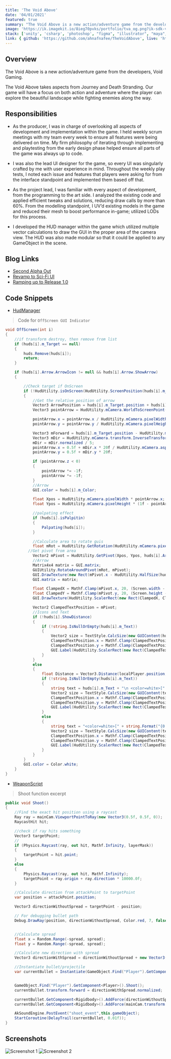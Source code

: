 ```yaml
---
title: 'The Void Above'
date: '04/01/2021'
featured: true
summary: "The Void Above is a new action/adventure game from the developers, Void Gaming."
image: 'https://ik.imagekit.io/8ieg70pvks/portfolio/tva_og.png?ik-sdk-version=javascript-1.4.3&updatedAt=1670987674672'
stack: ['unity', 'csharp', 'photoshop', "figma", "illustrator", "maya", "perforce"]
link: { github: 'https://github.com/ahnafnafee/TheVoidAbove', live: 'https://ahnafnafee.itch.io/thevoidabove' }
---
```


## Overview

The Void Above is a new action/adventure game from the developers, Void Gaming.

The Void Above takes aspects from Journey and Death Stranding. Our game will have a focus on both action and adventure
 where the player can explore the beautiful landscape while fighting enemies along the way.


## Responsibilities

- As the producer, I was in charge of overlooking all aspects of development and implementation within the game.
I held weekly scrum meetings with my team every week to ensure all features were being delivered on time.
My firm philosophy of iterating through implementing and playtesting from the early design phase helped
ensure all parts of the game was always up to code.

- I was also the lead UI designer for the game, so every UI was singularly crafted by me with user experience
in mind. Throughout the weekly play tests, I noted each issue and features that players were asking for from
the interface standpoint and implemented them based off that.

- As the project lead, I was familiar with every aspect of development, from the programming to the art side.
I analyzed the existing code and applied efficient tweaks and solutions, reducing draw calls by more than 60%.
From the modelling standpoint, I UV’d existing models in the game and reduced their mesh to boost performance
in-game; utilized LODs for this process.

- I developed the HUD manager within the game which utilized multiple vector calculations to draw the GUI in
the proper area of the camera view. The HUD was also made modular so that it could be applied to any
GameObject in the scene.

## Blog Links

- [Second Alpha Out](https://voidgaminginc.wixsite.com/thevoidabove/post/second-alpha-out)
- [Revamp to Sci-Fi UI](https://voidgaminginc.wixsite.com/thevoidabove/post/revamp-to-sci-fi-ui)
- [Ramping up to Release 1.0](https://voidgaminginc.wixsite.com/thevoidabove/post/ramping-up-to-release-1-0)

## Code Snippets

- [HudManager](https://gist.github.com/ahnafnafee/2a991775d6ecf1be3c9e88505c025935)

> Code for `OffScreen GUI Indicator`

```csharp
void OffScreen(int i)
{
    //if transform destroy, then remove from list
    if (huds[i].m_Target == null)
    {
        huds.Remove(huds[i]);
        return;
    }

    if (huds[i].Arrow.ArrowIcon != null && huds[i].Arrow.ShowArrow)
    {

        //Check target if OnScreen
        if (!HudUtility.isOnScreen(HudUtility.ScreenPosition(huds[i].m_Target), huds[i].m_Target))
        {
            //Get the relative position of arrow
            Vector3 ArrowPosition = huds[i].m_Target.position + huds[i].Arrow.ArrowOffset;
            Vector3 pointArrow = HudUtility.mCamera.WorldToScreenPoint(ArrowPosition);

            pointArrow.x = pointArrow.x / HudUtility.mCamera.pixelWidth;
            pointArrow.y = pointArrow.y / HudUtility.mCamera.pixelHeight;

            Vector3 mForward = huds[i].m_Target.position - HudUtility.mCamera.transform.position;
            Vector3 mDir = HudUtility.mCamera.transform.InverseTransformDirection(mForward);
            mDir = mDir.normalized / 5;
            pointArrow.x = 0.5f + mDir.x * 20f / HudUtility.mCamera.aspect;
            pointArrow.y = 0.5f + mDir.y * 20f;

            if (pointArrow.z < 0)
            {
                pointArrow *= -1f;
                pointArrow *= -1f;
            }
            //Arrow
            GUI.color = huds[i].m_Color;

            float Xpos = HudUtility.mCamera.pixelWidth * pointArrow.x;
            float Ypos = HudUtility.mCamera.pixelHeight * (1f - pointArrow.y);

            //palpating effect
            if (huds[i].isPalpitin)
            {
                Palpating(huds[i]);
            }

            //Calculate area to rotate guis
            float mRot = HudUtility.GetRotation(HudUtility.mCamera.pixelWidth / (2), HudUtility.mCamera.pixelHeight / (2), Xpos, Ypos);
          //Get pivot from area
            Vector2 mPivot = HudUtility.GetPivot(Xpos, Ypos, huds[i].Arrow.ArrowSize);
            //Arrow
            Matrix4x4 matrix = GUI.matrix;
            GUIUtility.RotateAroundPivot(mRot, mPivot);
            GUI.DrawTexture(new Rect(mPivot.x - HudUtility.HalfSize(huds[i].Arrow.ArrowSize), mPivot.y - HudUtility.HalfSize(huds[i].Arrow.ArrowSize), huds[i].Arrow.ArrowSize, huds[i].Arrow.ArrowSize), huds[i].Arrow.ArrowIcon);
            GUI.matrix = matrix;

            float ClampedX = Mathf.Clamp(mPivot.x, 20, (Screen.width - offScreenIconSize) - 20);
            float ClampedY = Mathf.Clamp(mPivot.y, 20, (Screen.height - offScreenIconSize) - 20);
            GUI.DrawTexture(HudUtility.ScalerRect(new Rect(ClampedX, ClampedY, offScreenIconSize, offScreenIconSize)), huds[i].m_Icon);

            Vector2 ClampedTextPosition = mPivot;
            //Icons and Text
            if (!huds[i].ShowDistance)
            {
                if (!string.IsNullOrEmpty(huds[i].m_Text))
                {
                    Vector2 size = TextStyle.CalcSize(new GUIContent(huds[i].m_Text));
                    ClampedTextPosition.x = Mathf.Clamp(ClampedTextPosition.x, (size.x + offScreenIconSize) + 30, ((Screen.width - offScreenIconSize)- 10) - size.x);
                    ClampedTextPosition.y = Mathf.Clamp(ClampedTextPosition.y, (size.y + offScreenIconSize) + 35, ((Screen.height - size.y) - offScreenIconSize) - 20);
                    GUI.Label(HudUtility.ScalerRect(new Rect(ClampedTextPosition.x - (size.x / 2), ClampedTextPosition.y - (size.y / 2), size.x, size.y)), huds[i].m_Text, TextStyle);
                }
            }
            else
            {
                float Distance = Vector3.Distance(localPlayer.position, huds[i].m_Target.position);
                if (!string.IsNullOrEmpty(huds[i].m_Text))
                {
                    string text = huds[i].m_Text + "\n <color=white>[" + string.Format("{0:N0}m", Distance) + "]</color>";
                    Vector2 size = TextStyle.CalcSize(new GUIContent(text));
                    ClampedTextPosition.x = Mathf.Clamp(ClampedTextPosition.x, (size.x + offScreenIconSize) + 30, ((Screen.width - offScreenIconSize) - 10) - size.x);
                    ClampedTextPosition.y = Mathf.Clamp(ClampedTextPosition.y, (size.y + offScreenIconSize) + 35, ((Screen.height - size.y) - offScreenIconSize) - 20);
                    GUI.Label(HudUtility.ScalerRect(new Rect(ClampedTextPosition.x - (size.x / 2), (ClampedTextPosition.y - (size.y / 2)), size.x, size.y)), text, TextStyle);
                }
                else
                {
                    string text = "<color=white>[" + string.Format("{0:N0}m", Distance) + "]</color>";
                    Vector2 size = TextStyle.CalcSize(new GUIContent(text));
                    ClampedTextPosition.x = Mathf.Clamp(ClampedTextPosition.x, (size.x + offScreenIconSize) + 30, ((Screen.width - offScreenIconSize) - 10) - size.x);
                    ClampedTextPosition.y = Mathf.Clamp(ClampedTextPosition.y, (size.y + offScreenIconSize) + 35, ((Screen.height - size.y) - offScreenIconSize) - 20);
                    GUI.Label(HudUtility.ScalerRect(new Rect(ClampedTextPosition.x - (size.x / 2) , (ClampedTextPosition.y - (size.y / 2)), size.x, size.y)),text, TextStyle);
                }
            }
        }
        GUI.color = Color.white;
    }
}
```

- [WeaponScript](https://gist.github.com/ahnafnafee/b3dc1844bff72ac473a1f8f91137dcca)

> Shoot function excerpt

```csharp
public void Shoot()
{
    //Find the exact hit position using a raycast
    Ray ray = mainCam.ViewportPointToRay(new Vector3(0.5f, 0.5f, 0));
    RaycastHit hit;

    //check if ray hits something
    Vector3 targetPoint;
    //
    if (Physics.Raycast(ray, out hit, Mathf.Infinity, layerMask))
    {
        targetPoint = hit.point;
    }
    else
    {
        Physics.Raycast(ray, out hit, Mathf.Infinity);
        targetPoint = ray.origin + ray.direction * 10000.0f;
    }

    //Calculate direction from attackPoint to targetPoint
    var position = attackPoint.position;

    Vector3 directionWithoutSpread = targetPoint - position;

    // For debugging bullet path
    Debug.DrawRay(position, directionWithoutSpread, Color.red, 7, false);


    //Calculate spread
    float x = Random.Range(-spread, spread);
    float y = Random.Range(-spread, spread);

    //Calculate new direction with spread
    Vector3 directionWithSpread = directionWithoutSpread + new Vector3(x, y, 0);

    //Instantiate bullet/projectile
    var currentBullet = Instantiate(GameObject.Find("Player").GetComponent<Player>().isPowered() ? poweredBullet : bullet, position, Quaternion.identity);


    GameObject.Find("Player").GetComponent<Player>().Shoot();
    currentBullet.transform.forward = directionWithSpread.normalized;

    currentBullet.GetComponent<Rigidbody>().AddForce(directionWithoutSpread.normalized * shootForce, ForceMode.Impulse);
    currentBullet.GetComponent<Rigidbody>().AddForce(mainCam.transform.up * upwardForce, ForceMode.Impulse);

    AkSoundEngine.PostEvent("shoot_event",this.gameObject);
    StartCoroutine(DelayTrail(currentBullet, 0.01f));
}
```

## Screenshots

![Screenshot 1](https://ik.imagekit.io/8ieg70pvks/portfolio/tva_ss_01.jpg?ik-sdk-version=javascript-1.4.3)
![Screenshot 2](https://ik.imagekit.io/8ieg70pvks/portfolio/tva_ss_02.jpg?ik-sdk-version=javascript-1.4.3)
